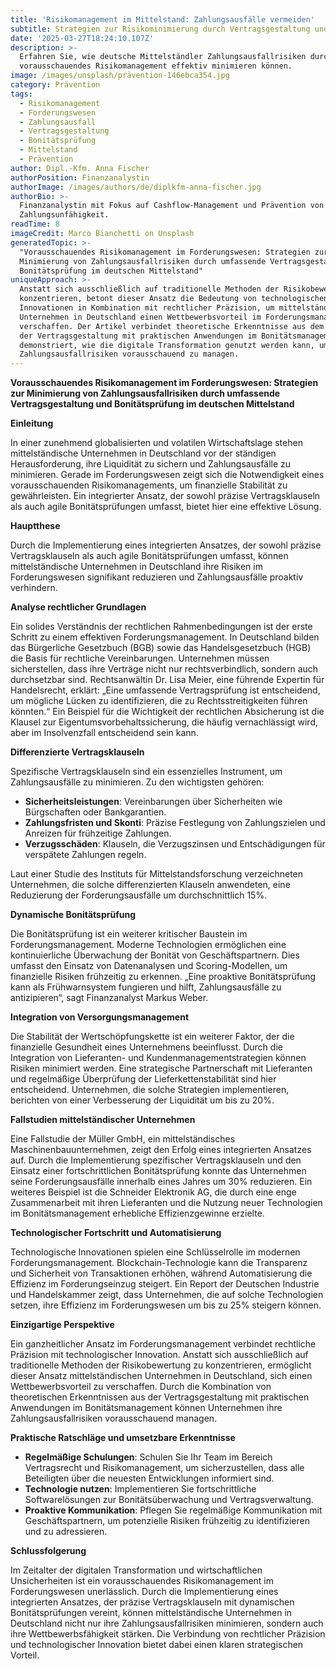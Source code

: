 ```yaml
---
title: 'Risikomanagement im Mittelstand: Zahlungsausfälle vermeiden'
subtitle: Strategien zur Risikominimierung durch Vertragsgestaltung und Bonitätsprüfung
date: '2025-03-27T18:24:10.107Z'
description: >-
  Erfahren Sie, wie deutsche Mittelständler Zahlungsausfallrisiken durch
  vorausschauendes Risikomanagement effektiv minimieren können.
image: /images/unsplash/prävention-146ebca354.jpg
category: Prävention
tags:
  - Risikomanagement
  - Forderungswesen
  - Zahlungsausfall
  - Vertragsgestaltung
  - Bonitätsprüfung
  - Mittelstand
  - Prävention
author: Dipl.-Kfm. Anna Fischer
authorPosition: Finanzanalystin
authorImage: /images/authors/de/diplkfm-anna-fischer.jpg
authorBio: >-
  Finanzanalystin mit Fokus auf Cashflow-Management und Prävention von
  Zahlungsunfähigkeit.
readTime: 8
imageCredit: Marco Bianchetti on Unsplash
generatedTopic: >-
  "Vorausschauendes Risikomanagement im Forderungswesen: Strategien zur
  Minimierung von Zahlungsausfallrisiken durch umfassende Vertragsgestaltung und
  Bonitätsprüfung im deutschen Mittelstand"
uniqueApproach: >-
  Anstatt sich ausschließlich auf traditionelle Methoden der Risikobewertung zu
  konzentrieren, betont dieser Ansatz die Bedeutung von technologischen
  Innovationen in Kombination mit rechtlicher Präzision, um mittelständischen
  Unternehmen in Deutschland einen Wettbewerbsvorteil im Forderungsmanagement zu
  verschaffen. Der Artikel verbindet theoretische Erkenntnisse aus dem Bereich
  der Vertragsgestaltung mit praktischen Anwendungen im Bonitätsmanagement und
  demonstriert, wie die digitale Transformation genutzt werden kann, um
  Zahlungsausfallrisiken vorausschauend zu managen.
---
```

**Vorausschauendes Risikomanagement im Forderungswesen: Strategien zur Minimierung von Zahlungsausfallrisiken durch umfassende Vertragsgestaltung und Bonitätsprüfung im deutschen Mittelstand**

**Einleitung**

In einer zunehmend globalisierten und volatilen Wirtschaftslage stehen mittelständische Unternehmen in Deutschland vor der ständigen Herausforderung, ihre Liquidität zu sichern und Zahlungsausfälle zu minimieren. Gerade im Forderungswesen zeigt sich die Notwendigkeit eines vorausschauenden Risikomanagements, um finanzielle Stabilität zu gewährleisten. Ein integrierter Ansatz, der sowohl präzise Vertragsklauseln als auch agile Bonitätsprüfungen umfasst, bietet hier eine effektive Lösung. 

**Hauptthese**

Durch die Implementierung eines integrierten Ansatzes, der sowohl präzise Vertragsklauseln als auch agile Bonitätsprüfungen umfasst, können mittelständische Unternehmen in Deutschland ihre Risiken im Forderungswesen signifikant reduzieren und Zahlungsausfälle proaktiv verhindern.

**Analyse rechtlicher Grundlagen**

Ein solides Verständnis der rechtlichen Rahmenbedingungen ist der erste Schritt zu einem effektiven Forderungsmanagement. In Deutschland bilden das Bürgerliche Gesetzbuch (BGB) sowie das Handelsgesetzbuch (HGB) die Basis für rechtliche Vereinbarungen. Unternehmen müssen sicherstellen, dass ihre Verträge nicht nur rechtsverbindlich, sondern auch durchsetzbar sind. Rechtsanwältin Dr. Lisa Meier, eine führende Expertin für Handelsrecht, erklärt: „Eine umfassende Vertragsprüfung ist entscheidend, um mögliche Lücken zu identifizieren, die zu Rechtsstreitigkeiten führen könnten.“ Ein Beispiel für die Wichtigkeit der rechtlichen Absicherung ist die Klausel zur Eigentumsvorbehaltssicherung, die häufig vernachlässigt wird, aber im Insolvenzfall entscheidend sein kann.

**Differenzierte Vertragsklauseln**

Spezifische Vertragsklauseln sind ein essenzielles Instrument, um Zahlungsausfälle zu minimieren. Zu den wichtigsten gehören:

- **Sicherheitsleistungen**: Vereinbarungen über Sicherheiten wie Bürgschaften oder Bankgarantien.
- **Zahlungsfristen und Skonti**: Präzise Festlegung von Zahlungszielen und Anreizen für frühzeitige Zahlungen.
- **Verzugsschäden**: Klauseln, die Verzugszinsen und Entschädigungen für verspätete Zahlungen regeln.

Laut einer Studie des Instituts für Mittelstandsforschung verzeichneten Unternehmen, die solche differenzierten Klauseln anwendeten, eine Reduzierung der Forderungsausfälle um durchschnittlich 15%.

**Dynamische Bonitätsprüfung**

Die Bonitätsprüfung ist ein weiterer kritischer Baustein im Forderungsmanagement. Moderne Technologien ermöglichen eine kontinuierliche Überwachung der Bonität von Geschäftspartnern. Dies umfasst den Einsatz von Datenanalysen und Scoring-Modellen, um finanzielle Risiken frühzeitig zu erkennen. „Eine proaktive Bonitätsprüfung kann als Frühwarnsystem fungieren und hilft, Zahlungsausfälle zu antizipieren“, sagt Finanzanalyst Markus Weber. 

**Integration von Versorgungsmanagement**

Die Stabilität der Wertschöpfungskette ist ein weiterer Faktor, der die finanzielle Gesundheit eines Unternehmens beeinflusst. Durch die Integration von Lieferanten- und Kundenmanagementstrategien können Risiken minimiert werden. Eine strategische Partnerschaft mit Lieferanten und regelmäßige Überprüfung der Lieferkettenstabilität sind hier entscheidend. Unternehmen, die solche Strategien implementieren, berichten von einer Verbesserung der Liquidität um bis zu 20%.

**Fallstudien mittelständischer Unternehmen**

Eine Fallstudie der Müller GmbH, ein mittelständisches Maschinenbauunternehmen, zeigt den Erfolg eines integrierten Ansatzes auf. Durch die Implementierung spezifischer Vertragsklauseln und den Einsatz einer fortschrittlichen Bonitätsprüfung konnte das Unternehmen seine Forderungsausfälle innerhalb eines Jahres um 30% reduzieren. Ein weiteres Beispiel ist die Schneider Elektronik AG, die durch eine enge Zusammenarbeit mit ihren Lieferanten und die Nutzung neuer Technologien im Bonitätsmanagement erhebliche Effizienzgewinne erzielte.

**Technologischer Fortschritt und Automatisierung**

Technologische Innovationen spielen eine Schlüsselrolle im modernen Forderungsmanagement. Blockchain-Technologie kann die Transparenz und Sicherheit von Transaktionen erhöhen, während Automatisierung die Effizienz im Forderungseinzug steigert. Ein Report der Deutschen Industrie und Handelskammer zeigt, dass Unternehmen, die auf solche Technologien setzen, ihre Effizienz im Forderungswesen um bis zu 25% steigern können.

**Einzigartige Perspektive**

Ein ganzheitlicher Ansatz im Forderungsmanagement verbindet rechtliche Präzision mit technologischer Innovation. Anstatt sich ausschließlich auf traditionelle Methoden der Risikobewertung zu konzentrieren, ermöglicht dieser Ansatz mittelständischen Unternehmen in Deutschland, sich einen Wettbewerbsvorteil zu verschaffen. Durch die Kombination von theoretischen Erkenntnissen aus der Vertragsgestaltung mit praktischen Anwendungen im Bonitätsmanagement können Unternehmen ihre Zahlungsausfallrisiken vorausschauend managen.

**Praktische Ratschläge und umsetzbare Erkenntnisse**

- **Regelmäßige Schulungen**: Schulen Sie Ihr Team im Bereich Vertragsrecht und Risikomanagement, um sicherzustellen, dass alle Beteiligten über die neuesten Entwicklungen informiert sind.
- **Technologie nutzen**: Implementieren Sie fortschrittliche Softwarelösungen zur Bonitätsüberwachung und Vertragsverwaltung.
- **Proaktive Kommunikation**: Pflegen Sie regelmäßige Kommunikation mit Geschäftspartnern, um potenzielle Risiken frühzeitig zu identifizieren und zu adressieren.

**Schlussfolgerung**

Im Zeitalter der digitalen Transformation und wirtschaftlichen Unsicherheiten ist ein vorausschauendes Risikomanagement im Forderungswesen unerlässlich. Durch die Implementierung eines integrierten Ansatzes, der präzise Vertragsklauseln mit dynamischen Bonitätsprüfungen vereint, können mittelständische Unternehmen in Deutschland nicht nur ihre Zahlungsausfallrisiken minimieren, sondern auch ihre Wettbewerbsfähigkeit stärken. Die Verbindung von rechtlicher Präzision und technologischer Innovation bietet dabei einen klaren strategischen Vorteil.
